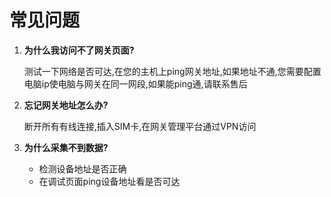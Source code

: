 # 常见问题

1. **为什么我访问不了网关页面?**

    测试一下网络是否可达,在您的主机上ping网关地址,如果地址不通,您需要配置电脑ip使电脑与网关在同一网段,如果能ping通,请联系售后

2. **忘记网关地址怎么办?**

    断开所有有线连接,插入SIM卡,在网关管理平台通过VPN访问

3. **为什么采集不到数据?**

    * 检测设备地址是否正确
    * 在调试页面ping设备地址看是否可达
